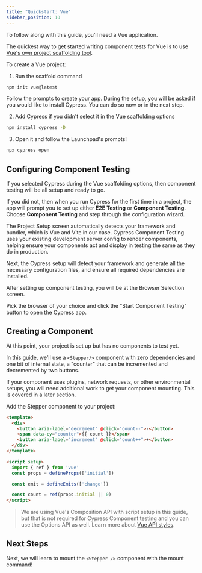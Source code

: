 ```yaml
---
title: "Quickstart: Vue"
sidebar_position: 10
---
```


<CtBetaAlert></CtBetaAlert>

To follow along with this guide, you'll need a Vue application.

The quickest way to get started writing component tests for Vue is to use
[Vue's own project scaffolding tool](https://vuejs.org/guide/quick-start.html).

To create a Vue project:

1. Run the scaffold command

```bash
npm init vue@latest
```

Follow the prompts to create your app. During the setup, you will be asked if
you would like to install Cypress. You can do so now or in the next step.

2. Add Cypress if you didn't select it in the Vue scaffolding options

```bash
npm install cypress -D
```

3. Open it and follow the Launchpad's prompts!

```bash
npx cypress open
```

## Configuring Component Testing

If you selected Cypress during the Vue scaffolding options, then component
testing will be all setup and ready to go.

If you did not, then when you run Cypress for the first time in a project, the
app will prompt you to set up either **E2E Testing** or **Component Testing**.
Choose **Component Testing** and step through the configuration wizard.

<DocsImage 
  src="/img/guides/component-testing/select-test-type.png" 
  caption="Choose Component Testing"> </DocsImage>

The Project Setup screen automatically detects your framework and bundler, which
is Vue and Vite in our case. Cypress Component Testing uses your existing
development server config to render components, helping ensure your components
act and display in testing the same as they do in production.

<DocsImage 
  src="/img/guides/component-testing/project-setup-vue.png" 
  caption=""> </DocsImage>

Next, the Cypress setup will detect your framework and generate all the
necessary configuration files, and ensure all required dependencies are
installed.

<DocsImage 
  src="/img/guides/component-testing/scaffolded-files.png" 
  caption="The Cypress launchpad will scaffold all of these files for you">
</DocsImage>

After setting up component testing, you will be at the Browser Selection screen.

Pick the browser of your choice and click the "Start Component Testing" button
to open the Cypress app.

<DocsImage 
  src="/img/guides/component-testing/select-browser.png" 
  caption="Choose your browser"> </DocsImage>

## Creating a Component

At this point, your project is set up but has no components to test yet.

In this guide, we'll use a `<Stepper/>` component with zero dependencies and one
bit of internal state, a "counter" that can be incremented and decremented by
two buttons.

<alert type="info">

If your component uses plugins, network requests, or other environmental setups,
you will need additional work to get your component mounting. This is covered in
a later section.

</alert>

Add the Stepper component to your project:

<code-group>
<code-block label="Stepper.vue" active>

```html
<template>
  <div>
    <button aria-label="decrement" @click="count--">-</button>
    <span data-cy="counter">{{ count }}</span>
    <button aria-label="increment" @click="count++">+</button>
  </div>
</template>

<script setup>
  import { ref } from 'vue'
  const props = defineProps(['initial'])

  const emit = defineEmits(['change'])

  const count = ref(props.initial || 0)
</script>
```

</code-block>
</code-group>

> We are using Vue's Composition API with script setup in this guide, but that
> is not required for Cypress Component testing and you can use the Options API
> as well. Learn more about
> [Vue API styles](https://vuejs.org/guide/introduction.html#api-styles).

## Next Steps

Next, we will learn to mount the `<Stepper />` component with the mount command!

<NavGuide next="/guides/component-testing/mounting-vue" />
